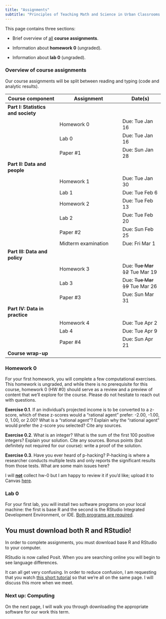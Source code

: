 ```yaml
---
title: "Assignments"
subtitle: "Principles of Teaching Math and Science in Urban Classrooms II (Grades 4-6)"
---
```


This page contains three sections:

-   Brief overview of <u>all</u> **course assignments**.

-   Information about **homework 0** (ungraded).

-   Information about **lab 0** (ungraded).

### **Overview of course assignments**

Our course assignments will be split between reading and typing (code and analytic results).

| Course component                   | Assignment          | Date(s)                        |
|------------------------|-----------------------------|-------------------|
| **Part I: Statistics and society** |                     |                                |
|                                    | Homework 0          | Due: Tue Jan 16                |
|                                    | Lab 0               | Due: Tue Jan 16                |
|                                    | Paper #1            | Due: Sun Jan 28                |
| **Part II: Data and people**       |                     |                                |
|                                    | Homework 1          | Due: Tue Jan 30                |
|                                    | Lab 1               | Due: Tue Feb 6                 |
|                                    | Homework 2          | Due: Tue Feb 13                |
|                                    | Lab 2               | Due: Tue Feb 20                |
|                                    | Paper #2            | Due: Sun Feb 25                |
|                                    | Midterm examination | Due: Fri Mar 1                 |
| **Part III: Data and policy**      |                     |                                |
|                                    | Homework 3          | Due: ~~Tue Mar 12~~ Tue Mar 19 |
|                                    | Lab 3               | Due: ~~Tue Mar 19~~ Tue Mar 26 |
|                                    | Paper #3            | Due: Sun Mar 31                |
| **Part IV: Data in practice**      |                     |                                |
|                                    | Homework 4          | Due: Tue Apr 2                 |
|                                    | Lab 4               | Due: Tue Apr 9                 |
|                                    | Paper #4            | Due: Sun Apr 21                |
| **Course wrap-up**                 |                     |                                |

### **Homework 0**

For your first homework, you will complete a few computational exercises. This homework is ungraded, and while there is no prerequisite for this course, homework 0 (HW #0) should serve as a review and a preview of content that we'll explore for the course. Please do not hesitate to reach out with questions.

**Exercise 0.1**. If an individual's projected income is to be converted to a z-score, which of these z-scores would a "rational agent" prefer: -2.00, -1.00, 0, 1.00, or 2.00? What is a "rational agent"? Explain why the "rational agent" would prefer the z-score you selected? Cite any sources.

**Exercise 0.2**. What is an integer? What is the sum of the first 100 positive integers? Explain your solution. Cite any sources. Bonus points (but definitely not required for our course): write a proof of the solution.

**Exercise 0.3**. Have you ever heard of p-hacking? P-hacking is where a researcher conducts multiple tests and only reports the significant results from those tests. What are some main issues here?

I will <u>**not**</u> collect hw-0 but I am happy to review it if you'd like; upload it to Canvas [here](https://canvas.howard.edu/courses/46792).

### **Lab 0**

For your first lab, you will install two software programs on your local machine: the first is base R and the second is the RStudio Integrated Development Environment, or IDE. <u>Both programs are required</u>.

::: {.callout-caution collapse="false"}
## You must download both R and RStudio!

In order to complete assignments, you must download base R and RStudio to your computer.
:::

RStudio is now called Posit. When you are searching online you will begin to see language differences.

It can all get very confusing. In order to reduce confusion, I am requesting that you watch [this short tutorial](https://www.youtube.com/watch?v=pUe_iD7RJvo) so that we're all on the same page. I will discuss this more when we meet.

### **Next up**: Computing

On the next page, I will walk you through downloading the appropriate software for our work this term.
